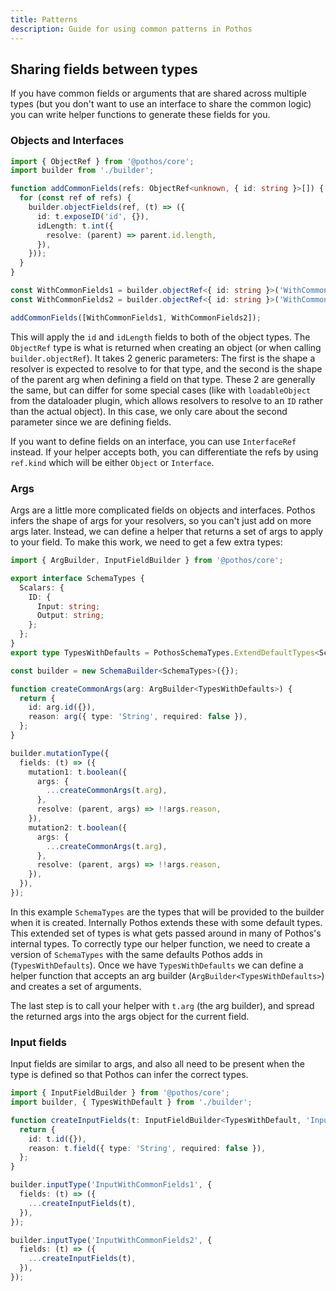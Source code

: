 ```yaml
---
title: Patterns
description: Guide for using common patterns in Pothos
---
```


## Sharing fields between types

If you have common fields or arguments that are shared across multiple types (but you don't want to
use an interface to share the common logic) you can write helper functions to generate these fields
for you.

### Objects and Interfaces

```typescript
import { ObjectRef } from '@pothos/core';
import builder from './builder';

function addCommonFields(refs: ObjectRef<unknown, { id: string }>[]) {
  for (const ref of refs) {
    builder.objectFields(ref, (t) => ({
      id: t.exposeID('id', {}),
      idLength: t.int({
        resolve: (parent) => parent.id.length,
      }),
    }));
  }
}

const WithCommonFields1 = builder.objectRef<{ id: string }>('WithCommonFields1').implement({});
const WithCommonFields2 = builder.objectRef<{ id: string }>('WithCommonFields2').implement({});

addCommonFields([WithCommonFields1, WithCommonFields2]);
```

This will apply the `id` and `idLength` fields to both of the object types. The `ObjectRef` type is
what is returned when creating an object (or when calling `builder.objectRef`). It takes 2 generic
parameters: The first is the shape a resolver is expected to resolve to for that type, and the
second is the shape of the parent arg when defining a field on that type. These 2 are generally the
same, but can differ for some special cases (like with `loadableObject` from the dataloader plugin,
which allows resolvers to resolve to an `ID` rather than the actual object). In this case, we only
care about the second parameter since we are defining fields.

If you want to define fields on an interface, you can use `InterfaceRef` instead. If your helper
accepts both, you can differentiate the refs by using `ref.kind` which will be either `Object` or
`Interface`.

### Args

Args are a little more complicated fields on objects and interfaces. Pothos infers the shape of args
for your resolvers, so you can't just add on more args later. Instead, we can define a helper that
returns a set of args to apply to your field. To make this work, we need to get a few extra types:

```typescript
import { ArgBuilder, InputFieldBuilder } from '@pothos/core';

export interface SchemaTypes {
  Scalars: {
    ID: {
      Input: string;
      Output: string;
    };
  };
}
export type TypesWithDefaults = PothosSchemaTypes.ExtendDefaultTypes<SchemaTypes>;

const builder = new SchemaBuilder<SchemaTypes>({});

function createCommonArgs(arg: ArgBuilder<TypesWithDefaults>) {
  return {
    id: arg.id({}),
    reason: arg({ type: 'String', required: false }),
  };
}

builder.mutationType({
  fields: (t) => ({
    mutation1: t.boolean({
      args: {
        ...createCommonArgs(t.arg),
      },
      resolve: (parent, args) => !!args.reason,
    }),
    mutation2: t.boolean({
      args: {
        ...createCommonArgs(t.arg),
      },
      resolve: (parent, args) => !!args.reason,
    }),
  }),
});
```

In this example `SchemaTypes` are the types that will be provided to the builder when it is created.
Internally Pothos extends these with some default types. This extended set of types is what gets
passed around in many of Pothos's internal types. To correctly type our helper function, we need to
create a version of `SchemaTypes` with the same defaults Pothos adds in (`TypesWithDefaults`). Once
we have `TypesWithDefaults` we can define a helper function that accepts an arg builder
(`ArgBuilder<TypesWithDefaults>`) and creates a set of arguments.

The last step is to call your helper with `t.arg` (the arg builder), and spread the returned args
into the args object for the current field.

### Input fields

Input fields are similar to args, and also all need to be present when the type is defined so that
Pothos can infer the correct types.

```typescript
import { InputFieldBuilder } from '@pothos/core';
import builder, { TypesWithDefault } from './builder';

function createInputFields(t: InputFieldBuilder<TypesWithDefault, 'InputObject'>) {
  return {
    id: t.id({}),
    reason: t.field({ type: 'String', required: false }),
  };
}

builder.inputType('InputWithCommonFields1', {
  fields: (t) => ({
    ...createInputFields(t),
  }),
});

builder.inputType('InputWithCommonFields2', {
  fields: (t) => ({
    ...createInputFields(t),
  }),
});
```
